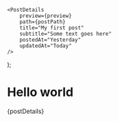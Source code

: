 
    <PostDetails
        preview={preview}
        path={postPath}
        title="My first post"
        subtitle="Some text goes here"
        postedAt="Yesterday"
        updatedAt="Today"
    />
);

# Hello world

<Fragment>{postDetails}</Fragment>
